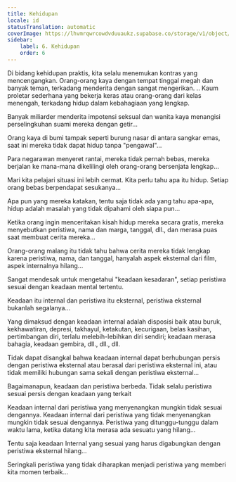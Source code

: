 ```yaml
---
title: Kehidupan
locale: id
statusTranslation: automatic
coverImage: https://lhvmrqwrcowdvduuaukz.supabase.co/storage/v1/object/public/strapi-uploads/small_cover-tratado-de-psicologia-revolucionaria.webp-5e15e1cec4e0ebebcde5d7fc7565d8fd.webp
sidebar:
    label: 6. Kehidupan
    order: 6
---
```

Di bidang kehidupan praktis, kita selalu menemukan kontras yang mencengangkan. Orang-orang kaya dengan tempat tinggal megah dan banyak teman, terkadang menderita dengan sangat mengerikan. .. Kaum proletar sederhana yang bekerja keras atau orang-orang dari kelas menengah, terkadang hidup dalam kebahagiaan yang lengkap.

Banyak miliarder menderita impotensi seksual dan wanita kaya menangisi perselingkuhan suami mereka dengan getir...

Orang kaya di bumi tampak seperti burung nasar di antara sangkar emas, saat ini mereka tidak dapat hidup tanpa "pengawal"...

Para negarawan menyeret rantai, mereka tidak pernah bebas, mereka berjalan ke mana-mana dikelilingi oleh orang-orang bersenjata lengkap...

Mari kita pelajari situasi ini lebih cermat. Kita perlu tahu apa itu hidup. Setiap orang bebas berpendapat sesukanya...

Apa pun yang mereka katakan, tentu saja tidak ada yang tahu apa-apa, hidup adalah masalah yang tidak dipahami oleh siapa pun...

Ketika orang ingin menceritakan kisah hidup mereka secara gratis, mereka menyebutkan peristiwa, nama dan marga, tanggal, dll., dan merasa puas saat membuat cerita mereka...

Orang-orang malang itu tidak tahu bahwa cerita mereka tidak lengkap karena peristiwa, nama, dan tanggal, hanyalah aspek eksternal dari film, aspek internalnya hilang...

Sangat mendesak untuk mengetahui "keadaan kesadaran", setiap peristiwa sesuai dengan keadaan mental tertentu.

Keadaan itu internal dan peristiwa itu eksternal, peristiwa eksternal bukanlah segalanya...

Yang dimaksud dengan keadaan internal adalah disposisi baik atau buruk, kekhawatiran, depresi, takhayul, ketakutan, kecurigaan, belas kasihan, pertimbangan diri, terlalu melebih-lebihkan diri sendiri; keadaan merasa bahagia, keadaan gembira, dll., dll., dll.

Tidak dapat disangkal bahwa keadaan internal dapat berhubungan persis dengan peristiwa eksternal atau berasal dari peristiwa eksternal ini, atau tidak memiliki hubungan sama sekali dengan peristiwa eksternal...

Bagaimanapun, keadaan dan peristiwa berbeda. Tidak selalu peristiwa sesuai persis dengan keadaan yang terkait

Keadaan internal dari peristiwa yang menyenangkan mungkin tidak sesuai dengannya. Keadaan internal dari peristiwa yang tidak menyenangkan mungkin tidak sesuai dengannya. Peristiwa yang ditunggu-tunggu dalam waktu lama, ketika datang kita merasa ada sesuatu yang hilang...

Tentu saja keadaan Internal yang sesuai yang harus digabungkan dengan peristiwa eksternal hilang...

Seringkali peristiwa yang tidak diharapkan menjadi peristiwa yang memberi kita momen terbaik...

